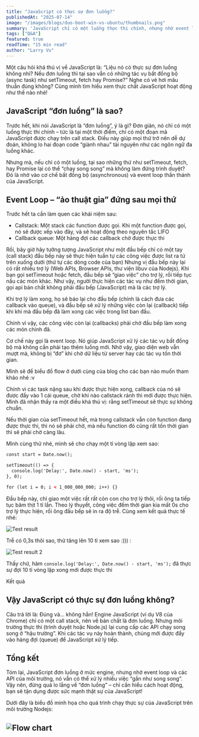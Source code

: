 ```yaml
---
title: "JavaScript có thực sự đơn luồng?"
publishedAt: "2025-07-14"
image: "/images/blogs/duo-boot-win-vs-ubuntu/thumbnails.png"
summary: 'JavaScript chỉ có một luồng thực thi chính, nhưng nhờ event loop và các API môi trường, nó vẫn xử lý được nhiều tác vụ bất đồng bộ mà không bị "đơ". Bài viết giải thích cơ chế này qua ví dụ thực tế và hình minh họa.'
tags: ["Q&A"]
featured: true
readTime: "15 min read"
author: "Larry Vu"
---
```

Một câu hỏi khá thú vị về JavaScript là: “Liệu nó có thực sự đơn luồng không nhỉ? Nếu đơn luồng thì tại sao vẫn có những tác vụ bất đồng bộ (async task) như setTimeout, fetch hay Promise?” Nghe có vẻ hơi mâu thuẫn đúng không? Cùng mình tìm hiểu xem thực chất JavaScript hoạt động như thế nào nhé!

## JavaScript “đơn luồng” là sao?

Trước hết, khi nói JavaScript là “đơn luồng”, ý là gì? Đơn giản, nó chỉ có một luồng thực thi chính – tức là tại một thời điểm, chỉ có một đoạn mã JavaScript được chạy trên call stack. Điều này giúp mọi thứ trở nên dễ dự đoán, không lo hai đoạn code “giành nhau” tài nguyên như các ngôn ngữ đa luồng khác.

Nhưng mà, nếu chỉ có một luồng, tại sao những thứ như setTimeout, fetch, hay Promise lại có thể “chạy song song” mà không làm đứng trình duyệt? Đó là nhờ vào cơ chế bất đồng bộ (asynchronous) và event loop thần thánh của JavaScript.

## Event Loop – “ảo thuật gia” đứng sau mọi thứ

Trước hết ta cần làm quen các khái niệm sau: 
- Callstack: Một stack các function được gọi. Khi một function được gọi, nó sẽ được xếp vào đây, và sẽ hoạt động theo nguyên tắc LIFO
- Callback queue: Một hàng đợi các callback chờ được thực thi

Rồi, bây giờ hãy tưởng tượng JavaScript như một đầu bếp chỉ có một tay (call stack) đầu bếp này sẽ thực hiện tuần tự các công việc được list ra từ trên xuống dưới (thứ tự các dòng code của bạn)
Nhưng vị đầu bếp này lại có rất nhiều trợ lý (Web APIs, Browser APIs, thư viện libuv của Nodejs). Khi bạn gọi setTimeout hoặc fetch, đầu bếp sẽ “giao việc” cho trợ lý, rồi tiếp tục nấu các món khác. 
Như vậy, người thực hiện các tác vụ như đếm thời gian, gọi api bản chất không phải đầu bếp (JavaScript) mà là các trợ lý.

Khi trợ lý làm xong, họ sẽ báo lại cho đầu bếp (chính là cách đưa các callback vào queue), và đầu bếp sẽ xử lý những việc còn lại (callback) tiếp khi khi mà đầu bếp đã làm xong các việc trong list ban đầu.

Chính vì vậy, các công việc còn lại (callbacks) phải chờ đầu bếp làm xong các món chính đã.

Cơ chế này gọi là event loop. Nó giúp JavaScript xử lý các tác vụ bất đồng bộ mà không cần phải tạo thêm luồng mới. Nhờ vậy, giao diện web vẫn mượt mà, không bị “đơ” khi chờ dữ liệu từ server hay các tác vụ tốn thời gian.

Mình sẽ để biểu đồ flow ở dưới cùng của blog cho các bạn nào muốn tham khảo nhé :v

Chính vì các task nặng sau khi được thực hiện xong, callback của nó sẽ được đẩy vào 1 cái queue, chờ khi nào callstack rảnh thì mới được thực hiện. Mình đã nhận thấy ra một điều khá thú vị: rằng setTimeout sẽ thực sự không chuẩn.

Nếu thời gian của setTimeout hết, mà trong callstack vẫn còn function đang được thực thi, thì nó sẽ phải chờ, mà nếu function đó cũng rất tốn thời gian thì sẽ phải chờ càng lâu.

Mình cùng thử nhé, mình sẽ cho chạy một tỉ vòng lặp xem sao: 
```html
const start = Date.now();

setTimeout(() => {
  console.log('Delay:', Date.now() - start, 'ms');
}, 0);

for (let i = 0; i < 1_000_000_000; i++) {}
```

Đầu bếp này, chỉ giao một việc rất rất cỏn con cho trợ lý thôi, rồi ông ta tiếp tục băm thịt 1 tỉ lần.
Theo lý thuyết, công việc đếm thời gian kia mất 0s cho trợ lý thực hiện, rồi ông đầu bếp sẽ in ra độ trễ. Cùng xem kết quả thực tế nhé:

<Image
  src="/images/blogs/js-co-thuc-su-don-luong/test.png"
  alt="Test result"
  layout="responsive"
  width={358}
  height={169}
/>

Trễ có 0,3s thôi sao, thử tăng lên 10 tỉ xem sao :))) :

<Image
  src="/images/blogs/js-co-thuc-su-don-luong/test2.png"
  alt="Test result 2"
  layout="responsive"
  width={358}
  height={169}
/>


Thấy chứ, hàm `console.log('Delay:', Date.now() - start, 'ms');` đã thực sự đợi 10 tỉ vòng lặp xong mới được thực thi

Kết quả

## Vậy JavaScript có thực sự đơn luồng không?

Câu trả lời là: Đúng và… không hẳn! Engine JavaScript (ví dụ V8 của Chrome) chỉ có một call stack, nên về bản chất là đơn luồng. Nhưng môi trường thực thi (trình duyệt hoặc Node.js) lại cung cấp các API chạy song song ở “hậu trường”. Khi các tác vụ này hoàn thành, chúng mới được đẩy vào hàng đợi (queue) để JavaScript xử lý tiếp.

## Tổng kết

Tóm lại, JavaScript đơn luồng ở mức engine, nhưng nhờ event loop và các API của môi trường, nó vẫn có thể xử lý nhiều việc “gần như song song”. Vậy nên, đừng quá lo lắng về “đơn luồng” – chỉ cần hiểu cách hoạt động, bạn sẽ tận dụng được sức mạnh thật sự của JavaScript!

Dưới đây là biểu đồ minh họa cho quá trình chạy thực sự của JavaScript trên môi trường Nodejs:

<Image
  src="/images/blogs/js-co-thuc-su-don-luong/chart.png"
  alt="Flow chart"
  layout="responsive"
  width={605}
  height={855}
/>
---
